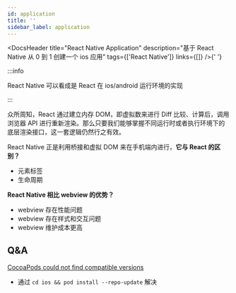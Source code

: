 ```yaml
---
id: application
title: ''
sidebar_label: application
---
```



<DocsHeader
  title="React Native Application"
  description="基于 React Native 从 0 到 1 创建一个 ios 应用"
  tags={['React Native']}
  links={[]}
/>{' '}

:::info

React Native 可以看成是 React 在 ios/android 运行环境的实现

:::

众所周知，React 通过建立内存 DOM，即虚拟数来进行 Diff 比较、计算后，调用浏览器 API 进行重新渲染。那么只要我们能够掌握不同运行时或者执行环境下的底层渲染接口，这一套逻辑仍然行之有效。

React Native 正是利用桥接和虚拟 DOM 来在手机端内进行，**它与 React 的区别？**

- 元素标签
- 生命周期

**React Native 相比 webview 的优势？**

- webview 存在性能问题
- webview 存在样式和交互问题
- webview 维护成本更高

## Q&A

[CocoaPods could not find compatible versions](https://github.com/rnmods/react-native-document-picker/issues/313)

- 通过 `cd ios && pod install --repo-update` 解决
